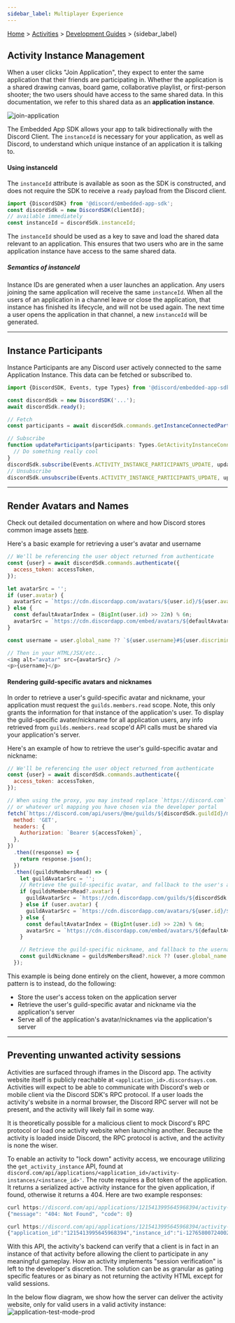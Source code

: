 ```yaml
---
sidebar_label: Multiplayer Experience
---
```


[Home](/docs/intro) > [Activities](/docs/activities/overview) > [Development Guides](/docs/activities/development-guides) > {sidebar_label}


## Activity Instance Management

When a user clicks "Join Application", they expect to enter the same application that their friends are participating in. Whether the application is a shared drawing canvas, board game, collaborative playlist, or first-person shooter; the two users should have access to the same shared data. In this documentation, we refer to this shared data as an **application instance**.

![join-application](images/activities/join-application.png)

The Embedded App SDK allows your app to talk bidirectionally with the Discord Client. The `instanceId` is necessary for your application, as well as Discord, to understand which unique instance of an application it is talking to.

#### Using instanceId

The `instanceId` attribute is available as soon as the SDK is constructed, and does not require the SDK to receive a `ready` payload from the Discord client.

```javascript
import {DiscordSDK} from '@discord/embedded-app-sdk';
const discordSdk = new DiscordSDK(clientId);
// available immediately
const instanceId = discordSdk.instanceId;
```

The `instanceId` should be used as a key to save and load the shared data relevant to an application. This ensures that two users who are in the same application instance have access to the same shared data.

##### Semantics of instanceId

Instance IDs are generated when a user launches an application. Any users joining the same application will receive the same `instanceId`. When all the users of an application in a channel leave or close the application, that instance has finished its lifecycle, and will not be used again. The next time a user opens the application in that channel, a new `instanceId` will be generated.

---

## Instance Participants

Instance Participants are any Discord user actively connected to the same Application Instance. This data can be fetched or subscribed to.

```javascript
import {DiscordSDK, Events, type Types} from '@discord/embedded-app-sdk';

const discordSdk = new DiscordSDK('...');
await discordSdk.ready();

// Fetch
const participants = await discordSdk.commands.getInstanceConnectedParticipants();

// Subscribe
function updateParticipants(participants: Types.GetActivityInstanceConnectedParticipantsResponse) {
  // Do something really cool
}
discordSdk.subscribe(Events.ACTIVITY_INSTANCE_PARTICIPANTS_UPDATE, updateParticipants);
// Unsubscribe
discordSdk.unsubscribe(Events.ACTIVITY_INSTANCE_PARTICIPANTS_UPDATE, updateParticipants);
```

---

## Render Avatars and Names

Check out detailed documentation on where and how Discord stores common image assets [here](https://discord.com/developers/docs/reference#image-formatting-cdn-endpoints).

Here's a basic example for retrieving a user's avatar and username

```javascript
// We'll be referencing the user object returned from authenticate
const {user} = await discordSdk.commands.authenticate({
  access_token: accessToken,
});

let avatarSrc = '';
if (user.avatar) {
  avatarSrc = `https://cdn.discordapp.com/avatars/${user.id}/${user.avatar}.png?size=256`;
} else {
  const defaultAvatarIndex = (BigInt(user.id) >> 22n) % 6n;
  avatarSrc = `https://cdn.discordapp.com/embed/avatars/${defaultAvatarIndex}.png`
}

const username = user.global_name ?? `${user.username}#${user.discriminator}`;

// Then in your HTML/JSX/etc...
<img alt="avatar" src={avatarSrc} />
<p>{username}</p>
```

#### Rendering guild-specific avatars and nicknames

In order to retrieve a user's guild-specific avatar and nickname, your application must request the `guilds.members.read` scope. Note, this only grants the information for that instance of the application's user. To display the guild-specific avater/nickname for all application users, any info retrieved from `guilds.members.read` scope'd API calls must be shared via your application's server.

Here's an example of how to retrieve the user's guild-specific avatar and nickname:

```javascript
// We'll be referencing the user object returned from authenticate
const {user} = await discordSdk.commands.authenticate({
  access_token: accessToken,
});

// When using the proxy, you may instead replace `https://discord.com` with `/discord`
// or whatever url mapping you have chosen via the developer portal
fetch(`https://discord.com/api/users/@me/guilds/${discordSdk.guildId}/member`, {
  method: 'GET',
  headers: {
    Authorization: `Bearer ${accessToken}`,
  },
})
  .then((response) => {
    return response.json();
  })
  .then((guildsMembersRead) => {
    let guildAvatarSrc = '';
    // Retrieve the guild-specific avatar, and fallback to the user's avatar
    if (guildsMembersRead?.avatar) {
      guildAvatarSrc = `https://cdn.discordapp.com/guilds/${discordSdk.guildId}/users/${user.id}/avatars/${guildsMembersRead.avatar}.png?size=256`;
    } else if (user.avatar) {
      guildAvatarSrc = `https://cdn.discordapp.com/avatars/${user.id}/${user.avatar}.png?size=256`;
    } else {
      const defaultAvatarIndex = (BigInt(user.id) >> 22n) % 6n;
      avatarSrc = `https://cdn.discordapp.com/embed/avatars/${defaultAvatarIndex}.png`;
    }

    // Retrieve the guild-specific nickname, and fallback to the username#discriminator
    const guildNickname = guildsMembersRead?.nick ?? (user.global_name ?? `${user.username}#${user.discriminator}`);
  });
```

This example is being done entirely on the client, however, a more common pattern is to instead, do the following:

- Store the user's access token on the application server
- Retrieve the user's guild-specific avatar and nickname via the application's server
- Serve all of the application's avatar/nicknames via the application's server

---

## Preventing unwanted activity sessions

Activities are surfaced through iframes in the Discord app. The activity website itself is publicly reachable at `<application_id>.discordsays.com`. Activities will expect to be able to communicate with Discord's web or mobile client via the Discord SDK's RPC protocol. If a user loads the activity's website in a normal browser, the Discord RPC server will not be present, and the activity will likely fail in some way.

It is theoretically possible for a malicious client to mock Discord's RPC protocol or load one activity website when launching another. Because the activity is loaded inside Discord, the RPC protocol is active, and the activity is none the wiser.

To enable an activity to "lock down" activity access, we encourage utilizing the `get_activity_instance` API, found at `discord.com/api/applications/<application_id>/activity-instances/<instance_id>'`. The route requires a Bot token of the application. It returns a serialized active activity instance for the given application, if found, otherwise it returns a 404. Here are two example responses:

```javascript
curl https://discord.com/api/applications/1215413995645968394/activity-instances/i-1234567890-gc-912952092627435520-912954213460484116 -H 'Authorization: Bot <bot token>'
{"message": "404: Not Found", "code": 0}

curl https://discord.com/api/applications/1215413995645968394/activity-instances/i-1276580072400224306-gc-912952092627435520-912954213460484116 -H 'Authorization: Bot <bot token>'
{"application_id":"1215413995645968394","instance_id":"i-1276580072400224306-gc-912952092627435520-912954213460484116","launch_id":"1276580072400224306","location":{"id":"gc-912952092627435520-912954213460484116","kind":"gc","channel_id":"912954213460484116","guild_id":"912952092627435520"},"users":["205519959982473217"]}
```

With this API, the activity's backend can verify that a client is in fact in an instance of that activity before allowing the client to participate in any meaningful gameplay. How an activity implements "session verification" is left to the developer's discretion. The solution can be as granular as gating specific features or as binary as not returning the activity HTML except for valid sessions.

In the below flow diagram, we show how the server can deliver the activity website, only for valid users in a valid activity instance:
![application-test-mode-prod](images/activities/activity-instance-validation.jpg)

